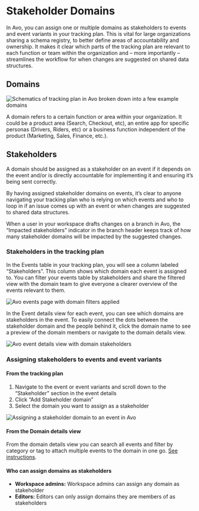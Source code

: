 
# Stakeholder Domains

In Avo, you can assign one or multiple domains as stakeholders to events and event variants in your tracking plan. This is vital for large organizations sharing a schema registry, to better define areas of accountability and ownership. It makes it clear which parts of the tracking plan are relevant to each function or team within the organization and – more importantly – streamlines the workflow for when changes are suggested on shared data structures.

## Domains

![Schematics of tracking plan in Avo broken down into a few example domains](/images/domains/domains.png)

A domain refers to a certain function or area within your organization. It could be a product area (Search, Checkout, etc), an entire app for specific personas (Drivers, Riders, etc) or a business function independent of the product (Marketing, Sales, Finance, etc.).

<PageLink
  image="/docs/images/svg/analyticsmanager.svg"
  title="Managing domains"
  description="How to set up and manage domains"
  href="/workspace-management/domains"
/>

## Stakeholders

A domain should be assigned as a stakeholder on an event if it depends on the event and/or is directly accountable for implementing it and ensuring it’s being sent correctly.

By having assigned stakeholder domains on events, it’s clear to anyone navigating your tracking plan who is relying on which events and who to loop in if an issue comes up with an event or when changes are suggested to shared data structures.

When a user in your workspace drafts changes on a branch in Avo, the “Impacted stakeholders” indicator in the branch header keeps track of how many stakeholder domains will be impacted by the suggested changes.

<PageLink
  image="/docs/images/svg/analyticsmanager.svg"
  title="Impacted Stakeholders"
  description="Managing changes impacting multiple stakeholders"
  href="/data-design/guides/managing-changes-impacting-multiple-stakeholders"
/>

### Stakeholders in the tracking plan

In the Events table in your tracking plan, you will see a column labeled “Stakeholders”. This column shows which domain each event is assigned to. You can filter your events table by stakeholders and share the filtered view with the domain team to give everyone a clearer overview of the events relevant to them.

![Avo events page with domain filters applied](/images/domains/events-domain-filter.png)

In the Event details view for each event, you can see which domains are stakeholders in the event. To easily connect the dots between the stakeholder domain and the people behind it, click the domain name to see a preview of the domain members or navigate to the domain details view.

![Avo event details view with domain stakeholders](/images/domains/domains-on-event.png)

### Assigning stakeholders to events and event variants

#### From the tracking plan

1. Navigate to the event or event variants and scroll down to the “Stakeholder” section in the event details
1. Click “Add Stakeholder domain”
1. Select the domain you want to assign as a stakeholder

![Assigning a stakeholder domain to an event in Avo](/images/domains/event-add-stakeholder-domain.png)

#### From the Domain details view

From the domain details view you can search all events and filter by category or tag to attach multiple events to the domain in one go. [See instructions](/workspace-management/domains).

#### Who can assign domains as stakeholders

- **Workspace admins:** Workspace admins can assign any domain as stakeholder
- **Editors:** Editors can only assign domains they are members of as stakeholders